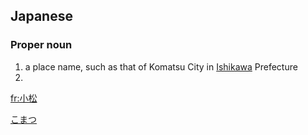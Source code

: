 ==Japanese==
{{ja-kanjitab|こ|まつ|yomi=k}}

===Proper noun===
{{ja-pos|proper|こまつ}}

# a place name, such as that of Komatsu City in [[Ishikawa]] Prefecture
# {{surname|lang=ja|sort=こまつ}}

[[Category:ja:Cities|こまつ]]

[[fr:小松]]